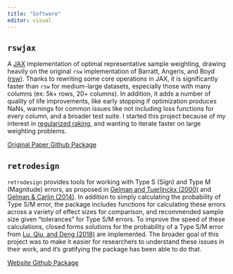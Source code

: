 ```yaml
---
title: "Software"
editor: visual
---
```


## `rswjax`

A [JAX](https://github.com/google/jax) implementation of optimal representative sample weighting, drawing heavily on the original `rsw` implementation of Barratt, Angeris, and Boyd ([rsw](https://github.com/cvxgrp/rsw/tree/master)). Thanks to rewriting some core operations in JAX, it is significantly faster than `rsw` for medium-large datasets, especially those with many columns (ex: 5k+ rows, 20+ columns). In addition,
it adds a number of quality of life improvements, like early stopping if optimization produces NaNs, warnings for common issues like not including loss functions for every column, and a broader test suite. I started this project because of my interest in [regularized raking](https://andytimm.github.io/posts/NYSOPM_talk_regularized_raking/NYOSPM_talk.html), and wanting to iterate faster on large weighting problems.

```{=html}
    <a class="btn btn-outline-dark btn-sm" href="https://stanford.edu/~boyd/papers/optimal_representative_sampling.html" target="_blank" rel="noopener noreferrer">
    <i class="bi bi-file-text" role="img" aria-label="Original Paper"></i>
    Original Paper
</a>
    </a> <a class="btn btn-outline-dark btn-sm" ,="" href=https://github.com/andytimm/rswjax target="_blank" rel="noopener noreferrer">
        <i class="bi bi-github" role="img" aria-label="Github"></i>
        Github
    </a> <a class="btn btn-outline-dark btn-sm" ,="" href="https://pypi.org/project/rswjax/" target="_blank" rel="noopener noreferrer">
        <i class="bi bi-box-seam" role="img" aria-label="Package"></i>
        Package
    </a>
```

## `retrodesign`

`retrodesign` provides tools for working with Type S (Sign) and Type M (Magnitude) errors, as proposed in [Gelman and Tuerlinckx (2000)](https://link.springer.com/article/10.1007/s001800000040) and [Gelman & Carlin (2014)](https://journals.sagepub.com/doi/full/10.1177/1745691614551642). In addition to simply calculating the probability of Type S/M error, the package includes functions for calculating these errors across a variety of effect sizes for comparison, and recommended sample size given "tolerances" for Type S/M errors. To improve the speed of these calculations, closed forms solutions for the probability of a Type S/M error from [Lu, Qiu, and Deng (2018)](https://pubmed.ncbi.nlm.nih.gov/29569719/) are implemented. The broader goal of this project was to make it easier for researchers to understand these issues in their work, and it's gratifying the package has been able to do that.

```{=html}
<a class="btn btn-outline-dark btn-sm" ,="" href="https://andytimm.github.io/posts/Intro%20to%20Retrodesign/2019-02-05-Intro_To_retrodesign.html" target="_blank" rel="noopener noreferrer">
        <i class="bi bi-info" role="img" aria-label="Website"></i>
        Website
    </a> <a class="btn btn-outline-dark btn-sm" ,="" href="https://github.com/andytimm/retrodesign" target="_blank" rel="noopener noreferrer">
        <i class="bi bi-github" role="img" aria-label="Github"></i>
        Github
    </a> <a class="btn btn-outline-dark btn-sm" ,="" href="https://cran.r-project.org/web/packages/retrodesign/index.html" target="_blank" rel="noopener noreferrer">
        <i class="bi bi-box-seam" role="img" aria-label="Package"></i>
        Package
    </a>
```
